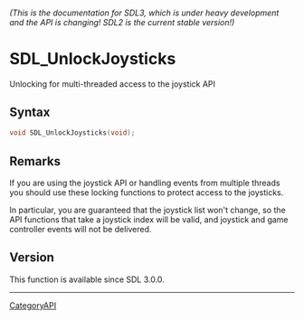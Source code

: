 ====== (This is the documentation for SDL3, which is under heavy development and the API is changing! SDL2 is the current stable version!) ======
= SDL_UnlockJoysticks =

Unlocking for multi-threaded access to the joystick API 

== Syntax ==

<syntaxhighlight lang='c'>
void SDL_UnlockJoysticks(void);
</syntaxhighlight>

== Remarks ==

If you are using the joystick API or handling events from multiple threads
you should use these locking functions to protect access to the joysticks.

In particular, you are guaranteed that the joystick list won't change, so
the API functions that take a joystick index will be valid, and joystick
and game controller events will not be delivered.

== Version ==

This function is available since SDL 3.0.0.

----
[[CategoryAPI]]


